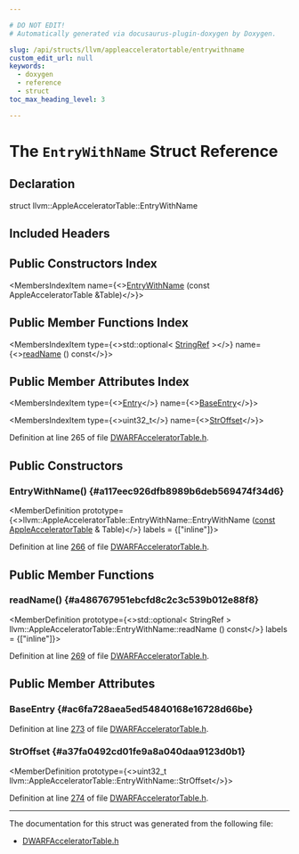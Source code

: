 ```yaml
---

# DO NOT EDIT!
# Automatically generated via docusaurus-plugin-doxygen by Doxygen.

slug: /api/structs/llvm/appleacceleratortable/entrywithname
custom_edit_url: null
keywords:
  - doxygen
  - reference
  - struct
toc_max_heading_level: 3

---
```





# The `EntryWithName` Struct Reference

<DoxygenPage pluginConfig={pluginConfig}>



## Declaration

<CodeBlock>struct llvm::AppleAcceleratorTable::EntryWithName</CodeBlock>

## Included Headers

<IncludesList>
<IncludesListItem
  filePath="llvm/DebugInfo/DWARF/DWARFAcceleratorTable.h"
  permalink="/docs/api/files/include/include/llvm/include/llvm/debuginfo/include/llvm/debuginfo/dwarf/dwarfacceleratortable-h"
  isLocal="true" />
</IncludesList>

## Public Constructors Index

<MembersIndex>

<MembersIndexItem
  name={<><a href="#a117eec926dfb8989b6deb569474f34d6">EntryWithName</a> (const AppleAcceleratorTable &amp;Table)</>}>
</MembersIndexItem>

</MembersIndex>

## Public Member Functions Index

<MembersIndex>

<MembersIndexItem
  type={<>std::optional&lt; <a href="/docs/api/classes/llvm/stringref">StringRef</a> &gt;</>}
  name={<><a href="#a486767951ebcfd8c2c3c539b012e88f8">readName</a> () const</>}>
</MembersIndexItem>

</MembersIndex>

## Public Member Attributes Index

<MembersIndex>

<MembersIndexItem
  type={<><a href="/docs/api/classes/llvm/appleacceleratortable/entry">Entry</a></>}
  name={<><a href="#ac6fa728aea5ed54840168e16728d66be">BaseEntry</a></>}>
</MembersIndexItem>

<MembersIndexItem
  type={<>uint32&#95;t</>}
  name={<><a href="#a37fa0492cd01fe9a8a040daa9123d0b1">StrOffset</a></>}>
</MembersIndexItem>

</MembersIndex>


Definition at line 265 of file <a href="/docs/api/files/include/include/llvm/include/llvm/debuginfo/include/llvm/debuginfo/dwarf/dwarfacceleratortable-h">DWARFAcceleratorTable.h</a>.

<SectionDefinition>

## Public Constructors

### EntryWithName() {#a117eec926dfb8989b6deb569474f34d6}

<MemberDefinition
  prototype={<>llvm::AppleAcceleratorTable::EntryWithName::EntryWithName (<a href="/docs/api/files/lib/lib/target/lib/target/aarch64/aarch64promoteconstant-cpp/#a90f8350fecae261c25be85d38b451bff">const</a> <a href="/docs/api/classes/llvm/appleacceleratortable">AppleAcceleratorTable</a> &amp; Table)</>}
  labels = {["inline"]}>

Definition at line <a href="/docs/api/files/include/include/llvm/include/llvm/debuginfo/include/llvm/debuginfo/dwarf/dwarfacceleratortable-h/#l00266">266</a> of file <a href="/docs/api/files/include/include/llvm/include/llvm/debuginfo/include/llvm/debuginfo/dwarf/dwarfacceleratortable-h">DWARFAcceleratorTable.h</a>.
</MemberDefinition>

</SectionDefinition>

<SectionDefinition>

## Public Member Functions

### readName() {#a486767951ebcfd8c2c3c539b012e88f8}

<MemberDefinition
  prototype={<>std::optional&lt; StringRef &gt; llvm::AppleAcceleratorTable::EntryWithName::readName () const</>}
  labels = {["inline"]}>

Definition at line <a href="/docs/api/files/include/include/llvm/include/llvm/debuginfo/include/llvm/debuginfo/dwarf/dwarfacceleratortable-h/#l00269">269</a> of file <a href="/docs/api/files/include/include/llvm/include/llvm/debuginfo/include/llvm/debuginfo/dwarf/dwarfacceleratortable-h">DWARFAcceleratorTable.h</a>.
</MemberDefinition>

</SectionDefinition>

<SectionDefinition>

## Public Member Attributes

### BaseEntry {#ac6fa728aea5ed54840168e16728d66be}

<MemberDefinition
  prototype="Entry llvm::AppleAcceleratorTable::EntryWithName::BaseEntry">

Definition at line <a href="/docs/api/files/include/include/llvm/include/llvm/debuginfo/include/llvm/debuginfo/dwarf/dwarfacceleratortable-h/#l00273">273</a> of file <a href="/docs/api/files/include/include/llvm/include/llvm/debuginfo/include/llvm/debuginfo/dwarf/dwarfacceleratortable-h">DWARFAcceleratorTable.h</a>.
</MemberDefinition>

### StrOffset {#a37fa0492cd01fe9a8a040daa9123d0b1}

<MemberDefinition
  prototype={<>uint32&#95;t llvm::AppleAcceleratorTable::EntryWithName::StrOffset</>}>

Definition at line <a href="/docs/api/files/include/include/llvm/include/llvm/debuginfo/include/llvm/debuginfo/dwarf/dwarfacceleratortable-h/#l00274">274</a> of file <a href="/docs/api/files/include/include/llvm/include/llvm/debuginfo/include/llvm/debuginfo/dwarf/dwarfacceleratortable-h">DWARFAcceleratorTable.h</a>.
</MemberDefinition>

</SectionDefinition>

<hr/>

The documentation for this struct was generated from the following file:

<ul>
<li><a href="/docs/api/files/include/include/llvm/include/llvm/debuginfo/include/llvm/debuginfo/dwarf/dwarfacceleratortable-h">DWARFAcceleratorTable.h</a></li>
</ul>

</DoxygenPage>
